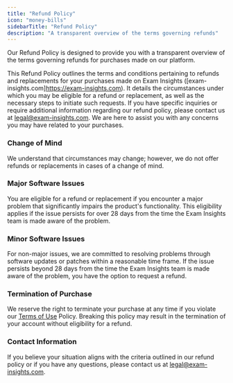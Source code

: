 ```yaml
---
title: "Refund Policy"
icon: "money-bills"
sidebarTitle: "Refund Policy"
description: "A transparent overview of the terms governing refunds"
---
```


Our Refund Policy is designed to provide you with a transparent overview of the terms governing refunds for purchases made on our platform.

This Refund Policy outlines the terms and conditions pertaining to refunds and replacements for your purchases made on Exam Insights (\[exam-insights.com]https://exam-insights.com). It details the circumstances under which you may be eligible for a refund or replacement, as well as the necessary steps to initiate such requests. If you have specific inquiries or require additional information regarding our refund policy, please contact us at [legal@exam-insights.com](mailto:legal@exam-insights.com). We are here to assist you with any concerns you may have related to your purchases.

### Change of Mind

We understand that circumstances may change; however, we do not offer refunds or replacements in cases of a change of mind.

### Major Software Issues

You are eligible for a refund or replacement if you encounter a major problem that significantly impairs the product's functionality. This eligibility applies if the issue persists for over 28 days from the time the Exam Insights team is made aware of the problem.

### Minor Software Issues

For non-major issues, we are committed to resolving problems through software updates or patches within a reasonable time frame. If the issue persists beyond 28 days from the time the Exam Insights team is made aware of the problem, you have the option to request a refund.

### Termination of Purchase

We reserve the right to terminate your purchase at any time if you violate our [Terms of Use](/policies/terms_of_use) Policy. Breaking this policy may result in the termination of your account without eligibility for a refund.

### Contact Information

If you believe your situation aligns with the criteria outlined in our refund policy or if you have any questions, please contact us at [legal@exam-insights.com](mailto:legal@exam-insights.com).